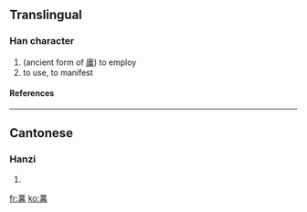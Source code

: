 ==Translingual==
===Han character===
{{Han char|rad=亠|as=15|sn=17|four=|canj=卜口口日 (YRRA)}}
# (ancient form of [[庸]]) to employ
# to use, to manifest
====References====
{{Han ref|kx=0089.241|hdz=10294.020|uh=342F|ud=13359}}

----
==Cantonese==
===Hanzi===
{{yue-hanzi|jyut=|y=jung4}}
# {{defn|Cantonese}}

[[fr:㐯]]
[[ko:㐯]]